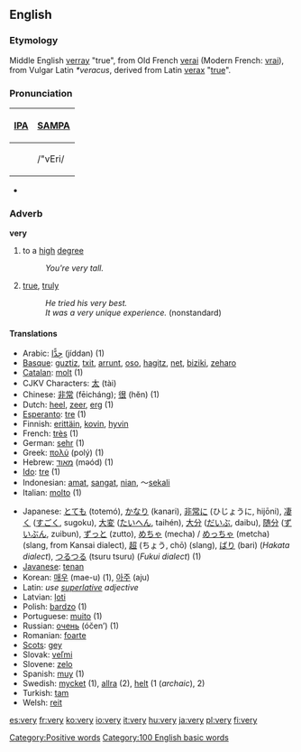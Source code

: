 ==English==

{{rank|than|some|other|67|very|upon|man|may}}

===Etymology===
Middle English [[verray]] "true", from Old French [[verai]] (Modern French: [[vrai]]), from Vulgar Latin ''*veracus'', derived from Latin [[verax]] "[[true]]".

===Pronunciation===
{| border=1 cellpadding=5
! [[w:IPA|IPA]] !! [[w:SAMPA|SAMPA]]
|-
| {{IPAchar|/ˈvɛri/}} || /"vEri/
|}
*{{audio|en-us-very.ogg|Audio (US)}}

===Adverb===
'''very'''

# to a [[high]] [[degree]]
#:''You're very tall.''
# [[true]], [[truly]]
#:''He tried his very best.''
#:''It was a very unique experience.'' (nonstandard)

====Translations====
<!-- these translations were put in before the defs were, can we get them numbered? -->
{{top}}
*Arabic:  [[جدا|جِدًّا]] (jíddan) (1)
*[[Basque]]: [[guztiz]], [[txit]], [[arrunt]], [[oso]], [[hagitz]], [[net]], [[biziki]], [[zeharo]]
*[[Catalan]]: [[molt]] (1)
*CJKV Characters: [[太]] (tài)
*Chinese: [[非常]] (fēicháng); [[很]] (hĕn) (1)
*Dutch: [[heel]], [[zeer]], [[erg]] (1)
*[[Esperanto]]: [[tre]] (1)
*Finnish: [[erittäin]], [[kovin]], [[hyvin]]
*French: [[très]] (1)
*German: [[sehr]] (1)
*Greek: [[πολύ]] (polý) (1)
*Hebrew: [[מאוד]] (məód) (1)
*[[Ido]]: [[tre]] (1)
*Indonesian: [[amat]], [[sangat]], [[nian]], ～[[sekali]]
*Italian: [[molto]] (1)
{{mid}}
*Japanese: [[とても]] (totemó), [[かなり]] (kanari), [[非常に]] (ひじょうに, hijōni), [[凄く]] ([[すごく]], sugoku), [[大変]] ([[たいへん]], taihén), [[大分]] ([[だいぶ]], daibu), [[随分]] ([[ずいぶん]], zuibun), [[ずっと]] (zutto), [[めちゃ]] (mecha) / [[めっちゃ]] (metcha) (slang, from Kansai dialect), [[超]] (ちょう, chō) (slang), [[ばり]] (bari) (''Hakata dialect''), [[つるつる]] (tsuru tsuru) (''Fukui dialect'') (1)
*[[Javanese]]: [[tenan]]
*Korean: [[매우]] (mae-u) (1), [[아주]] (aju)
*Latin: ''use [[superlative]] adjective''
*Latvian: [[ļoti]]
*Polish: [[bardzo]] (1)
*Portuguese: [[muito]] (1)
*Russian: [[очень]] (óčen’) (1)
*Romanian: [[foarte]]
*[[Scots]]: [[gey]]
*Slovak: [[veľmi]]
*Slovene: [[zelo]]
*Spanish: [[muy]] (1)
*Swedish: [[mycket]] (1), [[allra]] (2), [[helt]] (1 (''archaic''), 2)
*Turkish: [[tam]]
*Welsh: [[reit]]
{{bottom}}

[[Category:Positive words]]
[[Category:100 English basic words]]

[[es:very]]
[[fr:very]]
[[ko:very]]
[[io:very]]
[[it:very]]
[[hu:very]]
[[ja:very]]
[[pl:very]]
[[fi:very]]